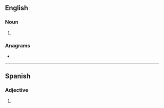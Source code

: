 {{also|naïfs}}
==English==

===Noun===
{{head|en|noun plural form}}

# {{plural of|naif|lang=en}}

===Anagrams===
* {{anagrams|en|a=afins|Fains|fains}}

----

==Spanish==

===Adjective===
{{head|es|adjective form}}

# {{plural of|naif|lang=es}}